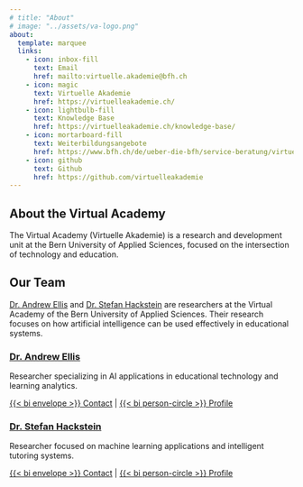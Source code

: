 ```yaml
---
# title: "About"
# image: "../assets/va-logo.png"
about:
  template: marquee
  links:
    - icon: inbox-fill
      text: Email
      href: mailto:virtuelle.akademie@bfh.ch
    - icon: magic
      text: Virtuelle Akademie
      href: https://virtuelleakademie.ch/
    - icon: lightbulb-fill
      text: Knowledge Base
      href: https://virtuelleakademie.ch/knowledge-base/
    - icon: mortarboard-fill
      text: Weiterbildungsangebote
      href: https://www.bfh.ch/de/ueber-die-bfh/service-beratung/virtuelle-akademie/
    - icon: github
      text: Github
      href: https://github.com/virtuelleakademie
---
```


## About the Virtual Academy

The Virtual Academy (Virtuelle Akademie) is a research and development unit at the Bern University of Applied Sciences, focused on the intersection of technology and education.

## Our Team

[Dr. Andrew Ellis](andrew-ellis/) and [Dr. Stefan Hackstein](stefan-hackstein/) are researchers at the Virtual Academy of the Bern University of Applied Sciences. Their research focuses on how artificial intelligence can be used effectively in educational systems.

::: {.grid}

::: {.g-col-6}
### [Dr. Andrew Ellis](andrew-ellis/)
Researcher specializing in AI applications in educational technology and learning analytics.

[{{< bi envelope >}} Contact](mailto:andrew.ellis@bfh.ch) | [{{< bi person-circle >}} Profile](andrew-ellis/)
:::

::: {.g-col-6}
### [Dr. Stefan Hackstein](stefan-hackstein/)
Researcher focused on machine learning applications and intelligent tutoring systems.

[{{< bi envelope >}} Contact](mailto:stefan.hackstein@bfh.ch) | [{{< bi person-circle >}} Profile](stefan-hackstein/)
:::

:::

<!-- ## Our Work

We explore innovative approaches to integrating artificial intelligence into educational contexts, developing tools and methodologies that enhance learning experiences and educational outcomes.

## Website

{{< bi link >}} [virtuelleakademie.github.io](https://virtuelleakademie.github.io/)

{{< qrcode https://virtuelleakademie.github.io/ width=200 height=200 colorDark='#000000' >}} -->
